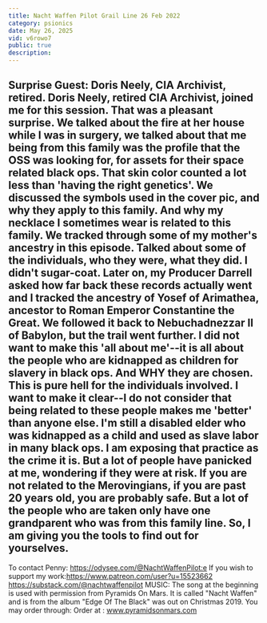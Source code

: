 ```yaml
---
title: Nacht Waffen Pilot Grail Line 26 Feb 2022
category: psionics
date: May 26, 2025
vid: v6rowo7
public: true
description:
---
```

Surprise Guest: Doris Neely, CIA Archivist, retired.
Doris Neely, retired CIA Archivist, joined me for this session. That was a pleasant surprise. We talked about the fire at her house while I was in surgery, we talked about that me being from this family was the profile that the OSS was looking for, for assets for their space related black ops. That skin color counted a lot less than 'having the right genetics'.
We discussed the symbols used in the cover pic, and why they apply to this family. And why my necklace I sometimes wear is related to this family.
We tracked through some of my mother's ancestry in this episode. Talked about some of the individuals, who they were, what they did. I didn't sugar-coat. Later on, my Producer Darrell asked how far back these records actually went and I tracked the ancestry of Yosef of Arimathea, ancestor to Roman Emperor Constantine the Great. We followed it back to Nebuchadnezzar II of Babylon, but the trail went further.
I did not want to make this 'all about me'--it is all about the people who are kidnapped as children for slavery in black ops. And WHY they are chosen. This is pure hell for the individuals involved.
I want to make it clear--I do not consider that being related to these people makes me 'better' than anyone else. I'm still a disabled elder who was kidnapped as a child and used as slave labor in many black ops. I am exposing that practice as the crime it is.
But a lot of people have panicked at me, wondering if they were at risk. If you are not related to the Merovingians, if you are past 20 years old, you are probably safe. But a lot of the people who are taken only have one grandparent who was from this family line. So, I am giving you the tools to find out for yourselves.
----------
To contact Penny:
https://odysee.com/@NachtWaffenPilot:e
If you wish to support my work:https://www.patreon.com/user?u=15523662
https://substack.com/@nachtwaffenpilot
MUSIC:
The song at the beginning is used with permission from Pyramids On Mars.
It is called "Nacht Waffen" and is from the album "Edge Of The Black" was out on Christmas 2019.
You may order through:
Order at : www.pyramidsonmars.com
